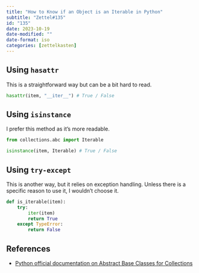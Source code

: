 ```yaml
---
title: "How to Know if an Object is an Iterable in Python"
subtitle: "Zettel#135"
id: "135"
date: 2023-10-19
date-modified: ""
date-format: iso
categories: [zettelkasten]
---
```

## Using `hasattr`

This is a straightforward way but can be a bit hard to read.

```python
hasattr(item, "__iter__") # True / False
```

## Using `isinstance`

I prefer this method as it's more readable.

```python
from collections.abc import Iterable

isinstance(item, Iterable) # True / False
```

## Using `try-except`

This is another way, but it relies on exception handling. Unless there is a specific reason to use it, I wouldn't choose it.

```python
def is_iterable(item):
    try:
        iter(item)
        return True
    except TypeError:
        return False
```

## References

* [Python official documentation on Abstract Base Classes for Collections](https://docs.python.org/3/library/collections.abc.html)
